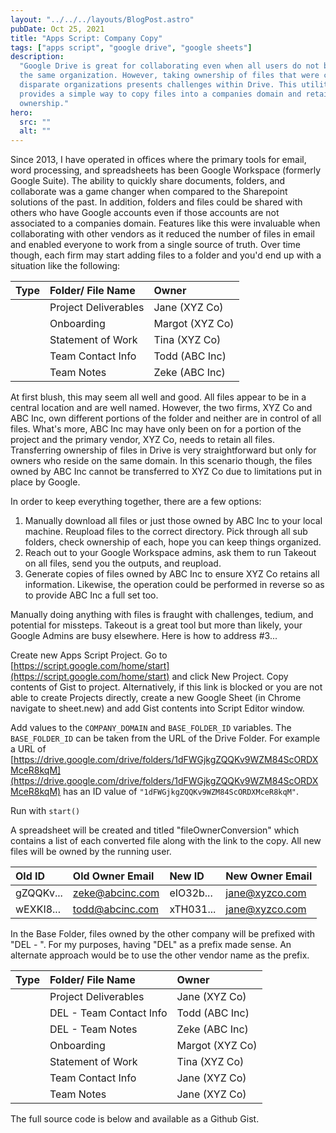 ```yaml
---
layout: "../../../layouts/BlogPost.astro"
pubDate: Oct 25, 2021
title: "Apps Script: Company Copy"
tags: ["apps script", "google drive", "google sheets"]
description:
  "Google Drive is great for collaborating even when all users do not belong to
  the same organization. However, taking ownership of files that were created by
  disparate organizations presents challenges within Drive. This utility
  provides a simple way to copy files into a companies domain and retain
  ownership."
hero:
  src: ""
  alt: ""
---
```



Since 2013, I have operated in offices where the primary tools for email, word
processing, and spreadsheets has been Google Workspace (formerly Google Suite).
The ability to quickly share documents, folders, and collaborate was a game
changer when compared to the Sharepoint solutions of the past. In addition,
folders and files could be shared with others who have Google accounts even if
those accounts are not associated to a companies domain. Features like this were
invaluable when collaborating with other vendors as it reduced the number of
files in email and enabled everyone to work from a single source of truth. Over
time though, each firm may start adding files to a folder and you'd end up with
a situation like the following:

| Type                                                        | Folder/ File Name    | Owner           |
| :---------------------------------------------------------- | :------------------- | :-------------- |
| <MaterialIcon class="text-gray-50" iconName="folder" />     | Project Deliverables | Jane (XYZ Co)   |
| <MaterialIcon class="text-gray-50" iconName="description"/> | Onboarding           | Margot (XYZ Co) |
| <MaterialIcon class="text-gray-50" iconName="description"/> | Statement of Work    | Tina (XYZ Co)   |
| <MaterialIcon class="text-gray-50" iconName="table_chart"/> | Team Contact Info    | Todd (ABC Inc)  |
| <MaterialIcon class="text-gray-50" iconName="description"/> | Team Notes           | Zeke (ABC Inc)  |

At first blush, this may seem all well and good. All files appear to be in a
central location and are well named. However, the two firms, XYZ Co and ABC Inc,
own different portions of the folder and neither are in control of all files.
What's more, ABC Inc may have only been on for a portion of the project and the
primary vendor, XYZ Co, needs to retain all files. Transferring ownership of
files in Drive is very straightforward but only for owners who reside on the
same domain. In this scenario though, the files owned by ABC Inc cannot be
transferred to XYZ Co due to limitations put in place by Google.

In order to keep everything together, there are a few options:

1. Manually download all files or just those owned by ABC Inc to your local
   machine. Reupload files to the correct directory. Pick through all sub
   folders, check ownership of each, hope you can keep things organized.
1. Reach out to your Google Workspace admins, ask them to run Takeout on all
   files, send you the outputs, and reupload.
1. Generate copies of files owned by ABC Inc to ensure XYZ Co retains all
   information. Likewise, the operation could be performed in reverse so as to
   provide ABC Inc a full set too.

Manually doing anything with files is fraught with challenges, tedium, and
potential for missteps. Takeout is a great tool but more than likely, your
Google Admins are busy elsewhere. Here is how to address #3...

Create new Apps Script Project. Go to
[https://script.google.com/home/start](https://script.google.com/home/start) and
click New Project. Copy contents of Gist to project. Alternatively, if this link
is blocked or you are not able to create Projects directly, create a new Google
Sheet (in Chrome navigate to sheet.new) and add Gist contents into Script Editor
window.

Add values to the `COMPANY_DOMAIN` and `BASE_FOLDER_ID` variables. The
`BASE_FOLDER_ID` can be taken from the URL of the Drive Folder. For example a
URL of
[https://drive.google.com/drive/folders/1dFWGjkgZQQKv9WZM84ScORDXMceR8kqM](https://drive.google.com/drive/folders/1dFWGjkgZQQKv9WZM84ScORDXMceR8kqM)
has an ID value of `"1dFWGjkgZQQKv9WZM84ScORDXMceR8kqM"`.

Run with `start()`

A spreadsheet will be created and titled "fileOwnerConversion" which contains a
list of each converted file along with the link to the copy. All new files will
be owned by the running user.

| Old ID    | Old Owner Email | New ID    | New Owner Email |
| :-------- | :-------------- | :-------- | :-------------- |
| gZQQKv... | zeke@abcinc.com | eIO32b... | jane@xyzco.com  |
| wEXKI8... | todd@abcinc.com | xTH031... | jane@xyzco.com  |

In the Base Folder, files owned by the other company will be prefixed with
"DEL - ". For my purposes, having "DEL" as a prefix made sense. An alternate
approach would be to use the other vendor name as the prefix.

| Type                                                         | Folder/ File Name       | Owner           |
| :----------------------------------------------------------- | :---------------------- | :-------------- |
| <MaterialIcon class="text-gray-50" iconName="folder" />      | Project Deliverables    | Jane (XYZ Co)   |
| <MaterialIcon class="text-gray-50" iconName="description" /> | DEL - Team Contact Info | Todd (ABC Inc)  |
| <MaterialIcon class="text-gray-50" iconName="description"/>  | DEL - Team Notes        | Zeke (ABC Inc)  |
| <MaterialIcon class="text-gray-50" iconName="description"/>  | Onboarding              | Margot (XYZ Co) |
| <MaterialIcon class="text-gray-50" iconName="description"/>  | Statement of Work       | Tina (XYZ Co)   |
| <MaterialIcon class="text-gray-50" iconName="table_chart" /> | Team Contact Info       | Jane (XYZ Co)   |
| <MaterialIcon class="text-gray-50" iconName="description"/>  | Team Notes              | Jane (XYZ Co)   |

The full source code is below and available as a Github Gist.

<script src="https://gist.github.com/mvogelgesang/e8c9e2df612fd533b55b6aed6da8ae4d.js"></script>
